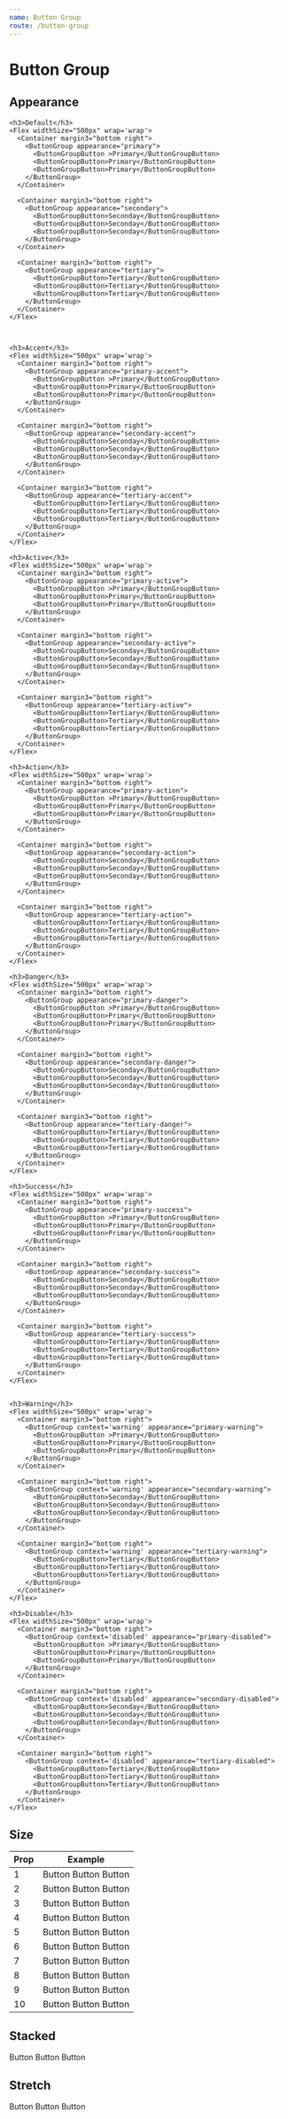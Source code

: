```yaml
---
name: Button Group
route: /button-group
---
```



# Button Group

<Props of={ButtonGroup} />

## Appearance

<Playground>
  <ThemeProvider>

    <h3>Default</h3>
    <Flex widthSize="500px" wrap='wrap'>
      <Container margin3="bottom right">
        <ButtonGroup appearance="primary">
          <ButtonGroupButton >Primary</ButtonGroupButton>
          <ButtonGroupButton>Primary</ButtonGroupButton>
          <ButtonGroupButton>Primary</ButtonGroupButton>
        </ButtonGroup>
      </Container>

      <Container margin3="bottom right">
        <ButtonGroup appearance="secondary">
          <ButtonGroupButton>Seconday</ButtonGroupButton>
          <ButtonGroupButton>Seconday</ButtonGroupButton>
          <ButtonGroupButton>Seconday</ButtonGroupButton>
        </ButtonGroup>
      </Container>

      <Container margin3="bottom right">
        <ButtonGroup appearance="tertiary">
          <ButtonGroupButton>Tertiary</ButtonGroupButton>
          <ButtonGroupButton>Tertiary</ButtonGroupButton>
          <ButtonGroupButton>Tertiary</ButtonGroupButton>
        </ButtonGroup>
      </Container>
    </Flex>



    <h3>Accent</h3>
    <Flex widthSize="500px" wrap='wrap'>
      <Container margin3="bottom right">
        <ButtonGroup appearance="primary-accent">
          <ButtonGroupButton >Primary</ButtonGroupButton>
          <ButtonGroupButton>Primary</ButtonGroupButton>
          <ButtonGroupButton>Primary</ButtonGroupButton>
        </ButtonGroup>
      </Container>

      <Container margin3="bottom right">
        <ButtonGroup appearance="secondary-accent">
          <ButtonGroupButton>Seconday</ButtonGroupButton>
          <ButtonGroupButton>Seconday</ButtonGroupButton>
          <ButtonGroupButton>Seconday</ButtonGroupButton>
        </ButtonGroup>
      </Container>

      <Container margin3="bottom right">
        <ButtonGroup appearance="tertiary-accent">
          <ButtonGroupButton>Tertiary</ButtonGroupButton>
          <ButtonGroupButton>Tertiary</ButtonGroupButton>
          <ButtonGroupButton>Tertiary</ButtonGroupButton>
        </ButtonGroup>
      </Container>
    </Flex>

    <h3>Active</h3>
    <Flex widthSize="500px" wrap='wrap'>
      <Container margin3="bottom right">
        <ButtonGroup appearance="primary-active">
          <ButtonGroupButton >Primary</ButtonGroupButton>
          <ButtonGroupButton>Primary</ButtonGroupButton>
          <ButtonGroupButton>Primary</ButtonGroupButton>
        </ButtonGroup>
      </Container>

      <Container margin3="bottom right">
        <ButtonGroup appearance="secondary-active">
          <ButtonGroupButton>Seconday</ButtonGroupButton>
          <ButtonGroupButton>Seconday</ButtonGroupButton>
          <ButtonGroupButton>Seconday</ButtonGroupButton>
        </ButtonGroup>
      </Container>

      <Container margin3="bottom right">
        <ButtonGroup appearance="tertiary-active">
          <ButtonGroupButton>Tertiary</ButtonGroupButton>
          <ButtonGroupButton>Tertiary</ButtonGroupButton>
          <ButtonGroupButton>Tertiary</ButtonGroupButton>
        </ButtonGroup>
      </Container>
    </Flex>

    <h3>Action</h3>
    <Flex widthSize="500px" wrap='wrap'>
      <Container margin3="bottom right">
        <ButtonGroup appearance="primary-action">
          <ButtonGroupButton >Primary</ButtonGroupButton>
          <ButtonGroupButton>Primary</ButtonGroupButton>
          <ButtonGroupButton>Primary</ButtonGroupButton>
        </ButtonGroup>
      </Container>

      <Container margin3="bottom right">
        <ButtonGroup appearance="secondary-action">
          <ButtonGroupButton>Seconday</ButtonGroupButton>
          <ButtonGroupButton>Seconday</ButtonGroupButton>
          <ButtonGroupButton>Seconday</ButtonGroupButton>
        </ButtonGroup>
      </Container>

      <Container margin3="bottom right">
        <ButtonGroup appearance="tertiary-action">
          <ButtonGroupButton>Tertiary</ButtonGroupButton>
          <ButtonGroupButton>Tertiary</ButtonGroupButton>
          <ButtonGroupButton>Tertiary</ButtonGroupButton>
        </ButtonGroup>
      </Container>
    </Flex>

    <h3>Danger</h3>
    <Flex widthSize="500px" wrap='wrap'>
      <Container margin3="bottom right">
        <ButtonGroup appearance="primary-danger">
          <ButtonGroupButton >Primary</ButtonGroupButton>
          <ButtonGroupButton>Primary</ButtonGroupButton>
          <ButtonGroupButton>Primary</ButtonGroupButton>
        </ButtonGroup>
      </Container>

      <Container margin3="bottom right">
        <ButtonGroup appearance="secondary-danger">
          <ButtonGroupButton>Seconday</ButtonGroupButton>
          <ButtonGroupButton>Seconday</ButtonGroupButton>
          <ButtonGroupButton>Seconday</ButtonGroupButton>
        </ButtonGroup>
      </Container>

      <Container margin3="bottom right">
        <ButtonGroup appearance="tertiary-danger">
          <ButtonGroupButton>Tertiary</ButtonGroupButton>
          <ButtonGroupButton>Tertiary</ButtonGroupButton>
          <ButtonGroupButton>Tertiary</ButtonGroupButton>
        </ButtonGroup>
      </Container>
    </Flex>

    <h3>Success</h3>
    <Flex widthSize="500px" wrap='wrap'>
      <Container margin3="bottom right">
        <ButtonGroup appearance="primary-success">
          <ButtonGroupButton >Primary</ButtonGroupButton>
          <ButtonGroupButton>Primary</ButtonGroupButton>
          <ButtonGroupButton>Primary</ButtonGroupButton>
        </ButtonGroup>
      </Container>

      <Container margin3="bottom right">
        <ButtonGroup appearance="secondary-success">
          <ButtonGroupButton>Seconday</ButtonGroupButton>
          <ButtonGroupButton>Seconday</ButtonGroupButton>
          <ButtonGroupButton>Seconday</ButtonGroupButton>
        </ButtonGroup>
      </Container>

      <Container margin3="bottom right">
        <ButtonGroup appearance="tertiary-success">
          <ButtonGroupButton>Tertiary</ButtonGroupButton>
          <ButtonGroupButton>Tertiary</ButtonGroupButton>
          <ButtonGroupButton>Tertiary</ButtonGroupButton>
        </ButtonGroup>
      </Container>
    </Flex>


    <h3>Warning</h3>
    <Flex widthSize="500px" wrap='wrap'>
      <Container margin3="bottom right">
        <ButtonGroup context='warning' appearance="primary-warning">
          <ButtonGroupButton >Primary</ButtonGroupButton>
          <ButtonGroupButton>Primary</ButtonGroupButton>
          <ButtonGroupButton>Primary</ButtonGroupButton>
        </ButtonGroup>
      </Container>

      <Container margin3="bottom right">
        <ButtonGroup context='warning' appearance="secondary-warning">
          <ButtonGroupButton>Seconday</ButtonGroupButton>
          <ButtonGroupButton>Seconday</ButtonGroupButton>
          <ButtonGroupButton>Seconday</ButtonGroupButton>
        </ButtonGroup>
      </Container>

      <Container margin3="bottom right">
        <ButtonGroup context='warning' appearance="tertiary-warning">
          <ButtonGroupButton>Tertiary</ButtonGroupButton>
          <ButtonGroupButton>Tertiary</ButtonGroupButton>
          <ButtonGroupButton>Tertiary</ButtonGroupButton>
        </ButtonGroup>
      </Container>
    </Flex>

    <h3>Disable</h3>
    <Flex widthSize="500px" wrap='wrap'>
      <Container margin3="bottom right">
        <ButtonGroup context='disabled' appearance="primary-disabled">
          <ButtonGroupButton >Primary</ButtonGroupButton>
          <ButtonGroupButton>Primary</ButtonGroupButton>
          <ButtonGroupButton>Primary</ButtonGroupButton>
        </ButtonGroup>
      </Container>

      <Container margin3="bottom right">
        <ButtonGroup context='disabled' appearance="secondary-disabled">
          <ButtonGroupButton>Seconday</ButtonGroupButton>
          <ButtonGroupButton>Seconday</ButtonGroupButton>
          <ButtonGroupButton>Seconday</ButtonGroupButton>
        </ButtonGroup>
      </Container>

      <Container margin3="bottom right">
        <ButtonGroup context='disabled' appearance="tertiary-disabled">
          <ButtonGroupButton>Tertiary</ButtonGroupButton>
          <ButtonGroupButton>Tertiary</ButtonGroupButton>
          <ButtonGroupButton>Tertiary</ButtonGroupButton>
        </ButtonGroup>
      </Container>
    </Flex>

  </ThemeProvider>
</Playground>

## Size

  <ThemeProvider>
    <table>
      <thead>
        <tr>
          <th>Prop</th>
          <th>Example</th>
        </tr>
      </thead>
      <tbody>
        <tr>
          <td>1</td>
          <td>
            <ButtonGroup size={1}>
              <ButtonGroupButton>Button</ButtonGroupButton>
              <ButtonGroupButton>Button</ButtonGroupButton>
              <ButtonGroupButton>Button</ButtonGroupButton>
            </ButtonGroup>
          </td>
        </tr>
        <tr>
          <td>2</td>
          <td>
            <ButtonGroup size={2}>
              <ButtonGroupButton>Button</ButtonGroupButton>
              <ButtonGroupButton>Button</ButtonGroupButton>
              <ButtonGroupButton>Button</ButtonGroupButton>
            </ButtonGroup>
          </td>
        </tr>
        <tr>
          <td>3</td>
          <td>
            <ButtonGroup size={3}>
              <ButtonGroupButton>Button</ButtonGroupButton>
              <ButtonGroupButton>Button</ButtonGroupButton>
              <ButtonGroupButton>Button</ButtonGroupButton>
            </ButtonGroup>
          </td>
        </tr>
        <tr>
          <td>4</td>
          <td>
            <ButtonGroup size={4}>
              <ButtonGroupButton>Button</ButtonGroupButton>
              <ButtonGroupButton>Button</ButtonGroupButton>
              <ButtonGroupButton>Button</ButtonGroupButton>
            </ButtonGroup>
          </td>
        </tr>
        <tr>
          <td>5</td>
          <td>
            <ButtonGroup size={5}>
              <ButtonGroupButton>Button</ButtonGroupButton>
              <ButtonGroupButton>Button</ButtonGroupButton>
              <ButtonGroupButton>Button</ButtonGroupButton>
            </ButtonGroup>
          </td>
        </tr>
        <tr>
          <td>6</td>
          <td>
            <ButtonGroup size={6}>
              <ButtonGroupButton>Button</ButtonGroupButton>
              <ButtonGroupButton>Button</ButtonGroupButton>
              <ButtonGroupButton>Button</ButtonGroupButton>
            </ButtonGroup>
          </td>
        </tr>
        <tr>
          <td>7</td>
          <td>
            <ButtonGroup size={7}>
              <ButtonGroupButton>Button</ButtonGroupButton>
              <ButtonGroupButton>Button</ButtonGroupButton>
              <ButtonGroupButton>Button</ButtonGroupButton>
            </ButtonGroup>
          </td>
        </tr>
        <tr>
          <td>8</td>
          <td>
            <ButtonGroup size={8}>
              <ButtonGroupButton>Button</ButtonGroupButton>
              <ButtonGroupButton>Button</ButtonGroupButton>
              <ButtonGroupButton>Button</ButtonGroupButton>
            </ButtonGroup>
          </td>
        </tr>
        <tr>
          <td>9</td>
          <td>
            <ButtonGroup size={9}>
              <ButtonGroupButton>Button</ButtonGroupButton>
              <ButtonGroupButton>Button</ButtonGroupButton>
              <ButtonGroupButton>Button</ButtonGroupButton>
            </ButtonGroup>
          </td>
        </tr>
        <tr>
          <td>10</td>
          <td>
            <ButtonGroup size={10}>
              <ButtonGroupButton>Button</ButtonGroupButton>
              <ButtonGroupButton>Button</ButtonGroupButton>
              <ButtonGroupButton>Button</ButtonGroupButton>
            </ButtonGroup>
          </td>
        </tr>
      </tbody>
    </table>

  </ThemeProvider>

## Stacked

<Playground>
  <ThemeProvider>
    <ButtonGroup stacked>
      <ButtonGroupButton>Button</ButtonGroupButton>
      <ButtonGroupButton>Button</ButtonGroupButton>
      <ButtonGroupButton>Button</ButtonGroupButton>
    </ButtonGroup>
  </ThemeProvider>
</Playground>

## Stretch

<Playground>
  <ThemeProvider>
    <ButtonGroup stretch>
      <ButtonGroupButton>Button</ButtonGroupButton>
      <ButtonGroupButton>Button</ButtonGroupButton>
      <ButtonGroupButton>Button</ButtonGroupButton>
    </ButtonGroup>
  </ThemeProvider>
</Playground>
